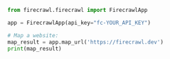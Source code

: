 ```python
from firecrawl.firecrawl import FirecrawlApp

app = FirecrawlApp(api_key="fc-YOUR_API_KEY")

# Map a website:
map_result = app.map_url('https://firecrawl.dev')
print(map_result)
```